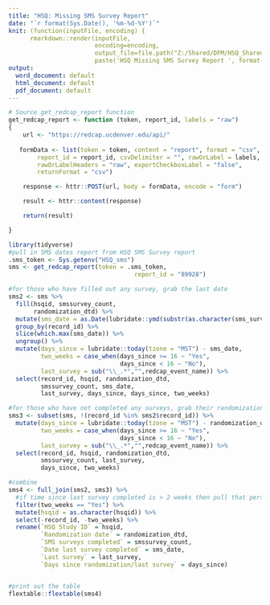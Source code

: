 ```yaml
---
title: "HSQ: Missing SMS Survey Report"
date: "`r format(Sys.Date(), '%m-%d-%Y')`"
knit: (function(inputFile, encoding) { 
      rmarkdown::render(inputFile,
                        encoding=encoding, 
                        output_file=file.path("Z:/Shared/DFM/HSQ_Shared/Reporting/2 week SMS report", 
                        paste('HSQ Missing SMS Survey Report ', format(Sys.Date(), "%Y%m%d"),".docx", sep = "")))})
output:
  word_document: default
  html_document: default
  pdf_document: default
---
```

```r
# Source get_redcap_report function
get_redcap_report <- function (token, report_id, labels = "raw")
{
    url <- "https://redcap.ucdenver.edu/api/"
 
   formData <- list(token = token, content = "report", format = "csv",
        report_id = report_id, csvDelimiter = "", rawOrLabel = labels,
        rawOrLabelHeaders = "raw", exportCheckboxLabel = "false",
        returnFormat = "csv")

    response <- httr::POST(url, body = formData, encode = "form")

    result <- httr::content(response)

    return(result)

}
```

```r
library(tidyverse)
#pull in SMS dates report from HSQ SMS Survey report
.sms_token <- Sys.getenv("HSQ_sms")
sms <- get_redcap_report(token = .sms_token,
                                   report_id = "89928")

#for those who have filled out any survey, grab the last date
sms2 <- sms %>%
  fill(hsqid, smssurvey_count,
       randomization_dtd) %>% 
  mutate(sms_date = as.Date(lubridate::ymd(substr(as.character(sms_survey_timestamp),1,10)))) %>% 
  group_by(record_id) %>% 
  slice(which.max(sms_date)) %>% 
  ungroup() %>% 
  mutate(days_since = lubridate::today(tzone = "MST") - sms_date,
         two_weeks = case_when(days_since >= 16 ~ "Yes",
                               days_since < 16 ~ "No"),
         last_survey = sub("\\_.*","",redcap_event_name)) %>% 
  select(record_id, hsqid, randomization_dtd, 
         smssurvey_count, sms_date,
         last_survey, days_since, days_since, two_weeks)

#for those who have not completed any surveys, grab their randomization date
sms3 <- subset(sms, !(record_id %in% sms2$record_id)) %>% 
  mutate(days_since = lubridate::today(tzone = "MST") - randomization_dtd,
         two_weeks = case_when(days_since >= 16 ~ "Yes",
                               days_since < 16 ~ "No"),
         last_survey = sub("\\_.*","",redcap_event_name)) %>% 
  select(record_id, hsqid, randomization_dtd,
         smssurvey_count, last_survey,
         days_since, two_weeks)

#combine 
sms4 <- full_join(sms2, sms3) %>% 
  #if time since last survey completed is > 2 weeks then pull that person's ID
  filter(two_weeks == "Yes") %>%
  mutate(hsqid = as.character(hsqid)) %>% 
  select(-record_id, -two_weeks) %>% 
  rename(`HSQ Study ID` = hsqid,
         `Randomization date` = randomization_dtd,
         `SMS surveys completed` = smssurvey_count,
         `Date last survey completed` = sms_date,
         `Last survey` = last_survey,
         `Days since randomization/last survey` = days_since)


#print out the table
flextable::flextable(sms4)
```
